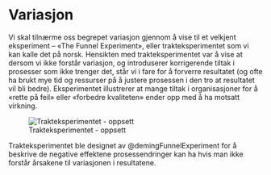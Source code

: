# Variasjon

Vi skal tilnærme oss begrepet variasjon gjennom å vise til et velkjent eksperiment – «The Funnel Experiment», eller trakteksperimentet som vi kan kalle det på norsk. Hensikten med trakteksperimentet var å vise at dersom vi ikke forstår variasjon, og introduserer korrigerende tiltak i prosesser som ikke trenger det, står vi i fare for å forverre resultatet (og ofte ha brukt mye tid og ressurser på å justere prosessen i den tro at resultatet vil bli bedre). Eksperimentet illustrerer at mange tiltak i organisasjoner for å «rette på feil» eller «forbedre kvaliteten» ender opp med å ha motsatt virkning.

![Trakteksperimentet - oppsett](trakteksp.png)

Trakteksperimentet ble designet av @demingFunnelExperiment for å beskrive de negative effektene prosessendringer kan ha hvis man ikke forstår årsakene til variasjonen i resultatene. 